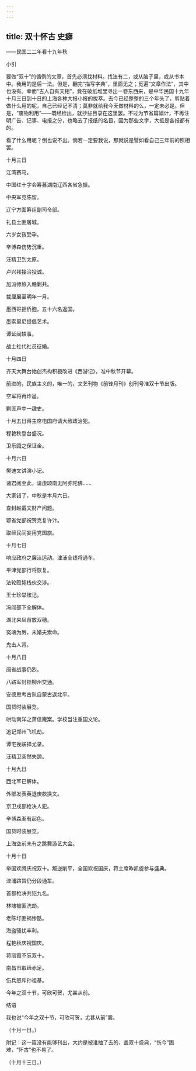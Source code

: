 ```yaml
---
---
---
```

title: 双十怀古 史癖
---



——民国二二年看十九年秋

小引

要做“双十”的循例的文章，首先必须找材料。找法有二，或从脑子里，或从书本中。我用的是后一法。但是，翻完“描写字典”，里面无之；觅遍“文章作法”，其中也没有。幸而“吉人自有天相”，竟在破纸堆里寻出一卷东西来，是中华民国十九年十月三日到十日的上海各种大报小报的拔萃。去今已经整整的三个年头了，剪贴着做什么用的呢，自己已经记不清；莫非就给我今天做材料的么，一定未必是。但是，“废物利用”——既经检出，就抄些目录在这里罢。不过为节省篇幅计，不再注明广告、记事、电报之分，也略去了报纸的名目，因为那些文字，大抵是各报都有的。

看了什么用呢？倒也说不出。倘若一定要我说，那就说是譬如看自己三年前的照相罢。

十月三日

江湾赛马。

中国红十字会筹募湖南辽西各省急振。

中央军克陈留。

辽宁方面筹组副司令部。

礼县土匪屠城。

六岁女孩受孕。

辛博森伤势沉重。

汪精卫到太原。

卢兴邦接洽投诚。

加派师旅入赣剿共。

裁厘展至明年一月。

墨西哥拒侨胞，五十六名返国。

墨索里尼提倡艺术。

谭延闿轶事。

战士社代社员征婚。

十月四日

齐天大舞台始创杰构积极改进《西游记》，准中秋节开幕。

前进的，民族主义的，唯一的，文艺刊物《前锋月刊》创刊号准双十节出版。

空军将再炸邕。

剿匪声中一趣史。

十月五日蒋主席电国府请大赦政治犯。

程艳秋登台盛况。

卫乐园之保证金。

十月六日

樊迪文讲演小记。

诸君阅至此，请虔颂南无阿弥陀佛……

大家错了，中秋是本月六日。

查封赵戴文财产问题。

鄂省党部祝贺克复许汴。

取缔民间妄用党国旗。

十月七日

响应政府之廉洁运动。津浦全线将通车。

平津党部行将恢复。

法轮殴毙栈伙交涉。

王士珍举殡记。

冯阎部下全解体。

湖北来凤苗放双穗。

冤魂为厉，未婚夫索命。

鬼击人背。

十月八日

闽省战事仍烈。

八路军封锁柳州交通。

安德思考古队自蒙古返北平。

国货时装展览。

哄动南洋之萧信庵案。学校当注重国文论。

追记郑州飞机劫。

谭宅挽联择尤录。

汪精卫突然失踪。

十月九日

西北军已解体。

外部发表英退庚款换文。

京卫戍部枪决人犯。

辛博森渐有起色。

国货时装展览。

上海空前未有之跳舞游艺大会。

十月十日

举国欢腾庆祝双十。叛逆削平，全国欢祝国庆，蒋主席昨凯旋参与盛典。

津浦路暂仍分段通车。

首都枪决共犯九名。

林埭被匪洗劫。

老陈圩匪祸惨酷。

海盗骚扰丰利。

程艳秋庆祝国庆。

蒋丽霞不忘双十。

南昌市取缔赤足。

伤兵怒斥孙祖基。

今年之双十节，可欣可贺，尤甚从前。

结语

我也说“今年之双十节，可欣可贺，尤甚从前”罢。

（十月一日。）

附记：这一篇没有能够刊出，大约是被谁抽了去的，盖双十盛典，“伤今”固难，“怀古”也不易了。

（十月十三日。）